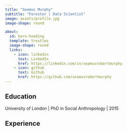 ```yaml
---
title: "Seamus Murphy"
subtitle: "Forester | Data Scientist"
image: assets/profile.jpg
image-shape: round

about:
  id: hero-heading
  template: trestles
  image-shape: round
  links:
    - icon: linkedin
      text: LinkedIn
      href: https://linkedin.com/in/seamusrobertmurphy
    - icon: github
      text: Github
      href: https://github.com/seamusrobertmurphy
---
```


::: {#hero-heading}

## Education 

University of London | PhD in Social Anthropology | 2015

## Experience

:::

